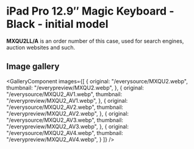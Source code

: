 
# iPad Pro 12.9″ Magic Keyboard - Black - initial model

<Callout type='info' emoji='👉🏻'>**MXQU2LL/A** is an order number of this case, used for search engines, auction websites and such.</Callout>

## Image gallery

<GalleryComponent
    images={[
      {
        original: "/everysource/MXQU2.webp",
        thumbnail: "/everypreview/MXQU2.webp",
      },
      {
        original: "/everysource/MXQU2_AV1.webp",
        thumbnail: "/everypreview/MXQU2_AV1.webp",
      },
      {
        original: "/everysource/MXQU2_AV2.webp",
        thumbnail: "/everypreview/MXQU2_AV2.webp",
      },
      {
        original: "/everysource/MXQU2_AV3.webp",
        thumbnail: "/everypreview/MXQU2_AV3.webp",
      },
      {
        original: "/everysource/MXQU2_AV4.webp",
        thumbnail: "/everypreview/MXQU2_AV4.webp",
      }
    ]}
  />
